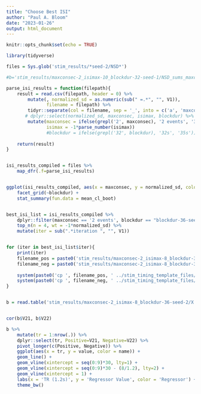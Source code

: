 ```yaml
---
title: "Choose Best ISI"
author: "Paul A. Bloom"
date: "2023-01-26"
output: html_document
---
```


```r
knitr::opts_chunk$set(echo = TRUE)
```

```r
library(tidyverse)

files = Sys.glob('stim_results/*seed-2/NSD*')

#b='stim_results/maxconsec-2_isimax-10_blockdur-32-seed-1/NSD_sums_maxconsec-2_isimax-10_blockdur-32'

parse_isi_results = function(filepath){
    result = read.csv(filepath, header = 0) %>%
        mutate(, normalized_sd = as.numeric(sub(" =.*", "", V1)),
               filename = filepath) %>%
        tidyr::separate(col = filename, sep = '_', into = c('a', 'maxconsec', 'isimax', 'blockdur')) %>%
       # dplyr::select(normalized_sd, maxconsec, isimax, blockdur) %>%
        mutate(maxconsec = ifelse(grepl('2', maxconsec), '2 events', '3 events'),
               isimax = -1*parse_number(isimax))
               #blockdur = ifelse(grepl('32', blockdur), '32s', '35s'))
    
    return(result)
}


isi_results_compiled = files %>%
    map_dfr(.f=parse_isi_results)


ggplot(isi_results_compiled, aes(x = maxconsec, y = normalized_sd, color = factor(isimax))) +
    facet_grid(~blockdur) +
    stat_summary(fun.data = mean_cl_boot)


best_isi_list = isi_results_compiled %>%
    dplyr::filter(maxconsec == '2 events', blockdur == "blockdur-36-seed-2/NSD", isimax == 8) %>%
    top_n(n = 4, wt = -1*normalized_sd) %>%
    mutate(iter = sub(".*iteration ", "", V1))


for (iter in best_isi_list$iter){
    print(iter)
    filename_pos = paste0('stim_results/maxconsec-2_isimax-8_blockdur-36-seed-2/stimes.', iter, '_01_pos_', iter, '.1D')
    filename_neg = paste0('stim_results/maxconsec-2_isimax-8_blockdur-36-seed-2/stimes.', iter, '_02_neg_', iter, '.1D')
    
    system(paste0('cp ', filename_pos, ' ../stim_timing_template_files/stimes_pos_', iter, '.1D'))
    system(paste0('cp ', filename_neg, ' ../stim_timing_template_files/stimes_neg_', iter, '.1D'))
}


b = read.table('stim_results/maxconsec-2_isimax-8_blockdur-36-seed-2/X.stimes.0005.xmat.1D')


cor(b$V21, b$V22)

b %>%
    mutate(tr = 1:nrow(.)) %>%
    dplyr::select(tr, Positive=V21, Negative=V22) %>%
    pivot_longer(c(Positive, Negative)) %>%
    ggplot(aes(x = tr, y = value, color = name)) +
    geom_line() +
    geom_vline(xintercept = seq(0:9)*30, lty=1) +
    geom_vline(xintercept = seq(0:9)*30 - (8/1.2), lty=2) +
    geom_vline(xintercept = 1) + 
    labs(x = 'TR (1.2s)', y = 'Regressor Value', color = 'Regressor') +
    theme_bw()
```
